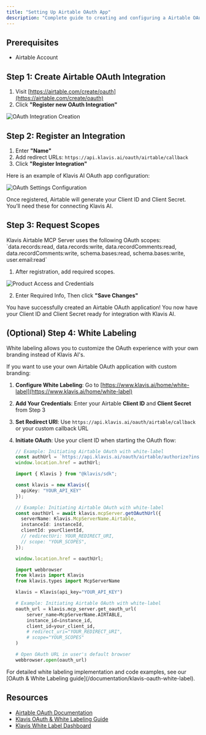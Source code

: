 ```yaml
---
title: "Setting Up Airtable OAuth App"
description: "Complete guide to creating and configuring a Airtable OAuth application"
---
```


## Prerequisites

- Airtable Account

## Step 1: Create Airtable OAuth Integration

1. Visit [https://airtable.com/create/oauth](https://airtable.com/create/oauth)
2. Click **"Register new OAuth Integration"**

<img src="/images/knowledge-base/airtable_oauth_app/airtable_step1_oauth.png" alt="OAuth Integration Creation" />

## Step 2: Register an Integration

1. Enter **"Name"**
2. Add redirect URLs: `https://api.klavis.ai/oauth/airtable/callback`
3. Click **"Register Integration"**

Here is an example of Klavis AI OAuth app configuration:

<img src="/images/knowledge-base/airtable_oauth_app/airtable_step2_redirect.png" alt="OAuth Settings Configuration" />

Once registered, Airtable will generate your Client ID and Client Secret. You’ll need these for connecting Klavis AI.

## Step 3: Request Scopes

<Note>
Klavis Airtable MCP Server uses the following OAuth scopes: `data.records:read, data.records:write, data.recordComments:read, data.recordComments:write, schema.bases:read, schema.bases:write, user.email:read`
</Note>

1. After registration, add required scopes.

<img src="/images/knowledge-base/airtable_oauth_app/airtable_step3_scopes.png" alt="Product Access and Credentials" />

2. Enter Required Info, Then click **"Save Changes"**

<Check>
You have successfully created an Airtable OAuth application! You now have your Client ID and Client Secret ready for integration with Klavis AI.
</Check>

## (Optional) Step 4: White Labeling

<Note>
White labeling allows you to customize the OAuth experience with your own branding instead of Klavis AI's.
</Note>

If you want to use your own Airtable OAuth application with custom branding:

1. **Configure White Labeling**: Go to [https://www.klavis.ai/home/white-label](https://www.klavis.ai/home/white-label)
2. **Add Your Credentials**: Enter your Airtable **Client ID** and **Client Secret** from Step 3
3. **Set Redirect URI**: Use `https://api.klavis.ai/oauth/airtable/callback` or your custom callback URL
4. **Initiate OAuth**: Use your client ID when starting the OAuth flow:

   <CodeGroup>
   
   ```javascript without SDK
   // Example: Initiating Airtable OAuth with white-label
   const authUrl = `https://api.klavis.ai/oauth/airtable/authorize?instance_id=${instanceId}&client_id=${yourClientId}`;
   window.location.href = authUrl;
   ```
   
   ```typescript TypeScript SDK
   import { Klavis } from "@klavis/sdk";
   
   const klavis = new Klavis({
     apiKey: "YOUR_API_KEY"
   });
   
   // Example: Initiating Airtable OAuth with white-label
   const oauthUrl = await klavis.mcpServer.getOAuthUrl({
     serverName: Klavis.McpServerName.Airtable,
     instanceId: instanceId,
     clientId: yourClientId,
     // redirectUri: YOUR_REDIRECT_URI,
     // scope: "YOUR_SCOPES", 
   });
   
   window.location.href = oauthUrl;
   ```
   
   ```python Python SDK
   import webbrowser
   from klavis import Klavis
   from klavis.types import McpServerName
   
   klavis = Klavis(api_key="YOUR_API_KEY")
   
   # Example: Initiating Airtable OAuth with white-label
   oauth_url = klavis.mcp_server.get_oauth_url(
       server_name=McpServerName.AIRTABLE,
       instance_id=instance_id,
       client_id=your_client_id,
       # redirect_uri="YOUR_REDIRECT_URI",
       # scope="YOUR_SCOPES"
   )
   
   # Open OAuth URL in user's default browser
   webbrowser.open(oauth_url)
   ```
   
   </CodeGroup>

<Tip>
For detailed white labeling implementation and code examples, see our [OAuth & White Labeling guide](/documentation/klavis-oauth-white-label).
</Tip>

## Resources
- [Airtable OAuth Documentation](https://airtable.com/developers/web/guides/oauth-integrations)
- [Klavis OAuth & White Labeling Guide](/documentation/klavis-oauth-white-label)
- [Klavis White Label Dashboard](https://www.klavis.ai/home/white-label)